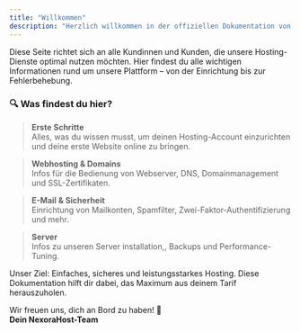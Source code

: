 ```yaml
---
title: "Willkommen"
description: "Herzlich willkommen in der offiziellen Dokumentation von Nexorahost 🌐"
---
```


Diese Seite richtet sich an alle Kundinnen und Kunden, die unsere Hosting-Dienste optimal nutzen möchten. Hier findest du alle wichtigen Informationen rund um unsere Plattform – von der Einrichtung bis zur Fehlerbehebung.

### 🔍 Was findest du hier?

> **Erste Schritte**\
> Alles, was du wissen musst, um deinen Hosting-Account einzurichten und deine erste Website online zu bringen.

> **Webhosting & Domains**\
> Infos für die Bedienung von Webserver, DNS, Domainmanagement und SSL-Zertifikaten.

> **E-Mail & Sicherheit**\
> Einrichtung von Mailkonten, Spamfilter, Zwei-Faktor-Authentifizierung und mehr.

> **Server**\
> Infos zu unseren Server installation,, Backups und Performance-Tuning.

<Info>
  Unser Ziel: Einfaches, sicheres und leistungsstarkes Hosting. Diese Dokumentation hilft dir dabei, das Maximum aus deinem Tarif herauszuholen.
</Info>

Wir freuen uns, dich an Bord zu haben\! 🚀\
**Dein NexoraHost-Team**